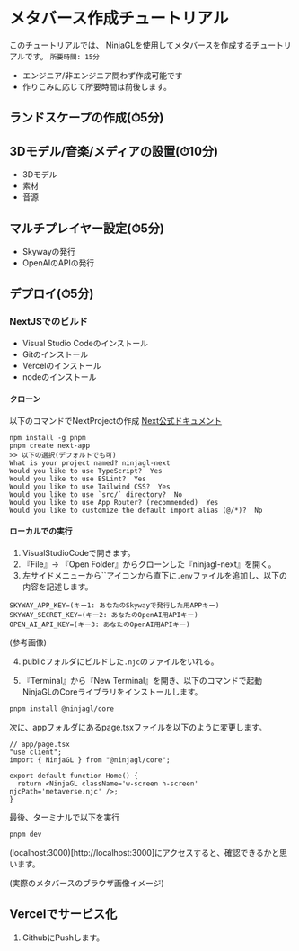 
# メタバース作成チュートリアル

このチュートリアルでは、
NinjaGLを使用してメタバースを作成するチュートリアルです。
`所要時間: 15分`

- エンジニア/非エンジニア問わず作成可能です
- 作りこみに応じて所要時間は前後します。

## ランドスケープの作成(⏱5分)

## 3Dモデル/音楽/メディアの設置(⏱10分)

- 3Dモデル
- 素材
- 音源

## マルチプレイヤー設定(⏱5分)

- Skywayの発行
- OpenAIのAPIの発行

## デプロイ(⏱5分)

### NextJSでのビルド

- Visual Studio Codeのインストール
- Gitのインストール
- Vercelのインストール
- nodeのインストール

#### クローン

以下のコマンドでNextProjectの作成
[Next公式ドキュメント](https://nextjs.org/docs/app/api-reference/create-next-app)

```
npm install -g pnpm
pnpm create next-app
>> 以下の選択(デフォルトでも可)
What is your project named? ninjagl-next
Would you like to use TypeScript?  Yes
Would you like to use ESLint?  Yes
Would you like to use Tailwind CSS?  Yes
Would you like to use `src/` directory?  No
Would you like to use App Router? (recommended)  Yes
Would you like to customize the default import alias (@/*)?  Np
```

#### ローカルでの実行

1. VisualStudioCodeで開きます。
2. 『File』-> 『Open Folder』からクローンした『ninjagl-next』を開く。
3. 左サイドメニューから``アイコンから直下に`.env`ファイルを追加し、以下の内容を記述します。

```
SKYWAY_APP_KEY=(キー1: あなたのSkywayで発行した用APPキー)
SKYWAY_SECRET_KEY=(キー2: あなたのOpenAI用APIキー)
OPEN_AI_API_KEY=(キー3: あなたのOpenAI用APIキー)
```

(参考画像)

4. publicフォルダにビルドした`.njc`のファイルをいれる。

5. 『Terminal』から『New Terminal』を開き、以下のコマンドで起動
   NinjaGLのCoreライブラリをインストールします。

```bash
pnpm install @ninjagl/core
```

次に、appフォルダにあるpage.tsxファイルを以下のように変更します。

```tsx
// app/page.tsx
"use client";
import { NinjaGL } from "@ninjagl/core";

export default function Home() {
  return <NinjaGL className='w-screen h-screen' njcPath='metaverse.njc' />;
}
```

最後、ターミナルで以下を実行

```bash
pnpm dev
```

(localhost:3000)[http://localhost:3000]にアクセスすると、確認できるかと思います。

(実際のメタバースのブラウザ画像イメージ)

## Vercelでサービス化

1. GithubにPushします。
